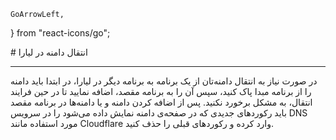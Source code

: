     GoArrowLeft,
} from "react-icons/go";


<Layout>
<Head>
<title>مستندات انتقال دامنه - لیارا</title>
<meta property="og:title" content="مستندات خدمات رایانش ابری لیارا" />
<meta property="og:description" content="مستندات مربوط به نحوه انتقال دامنه در لیارا"  />
<meta property="og:image" content="https://media.liara.ir/logos/liara-poster.jpg" />
</Head>
# انتقال دامنه در لیارا

<hr className="mb-2" />

در صورت نیاز به انتقال دامنه‌تان از یک برنامه به برنامه دیگر در لیارا، در ابتدا باید دامنه را از برنامه مبدا پاک کنید، سپس آن را به برنامه مقصد، اضافه نمایید تا در حین فرایند انتقال، به مشکل برخورد نکنید. 
پس از اضافه کردن دامنه و یا دامنه‌ها در برنامه مقصد باید رکوردهای جدیدی که در صفحه‌ی دامنه نمایش داده می‌شود را در سرویس DNS مورد استفاده مانند Cloudflare وارد کرده و رکوردهای قبلی را حذف کنید.
</Layout>